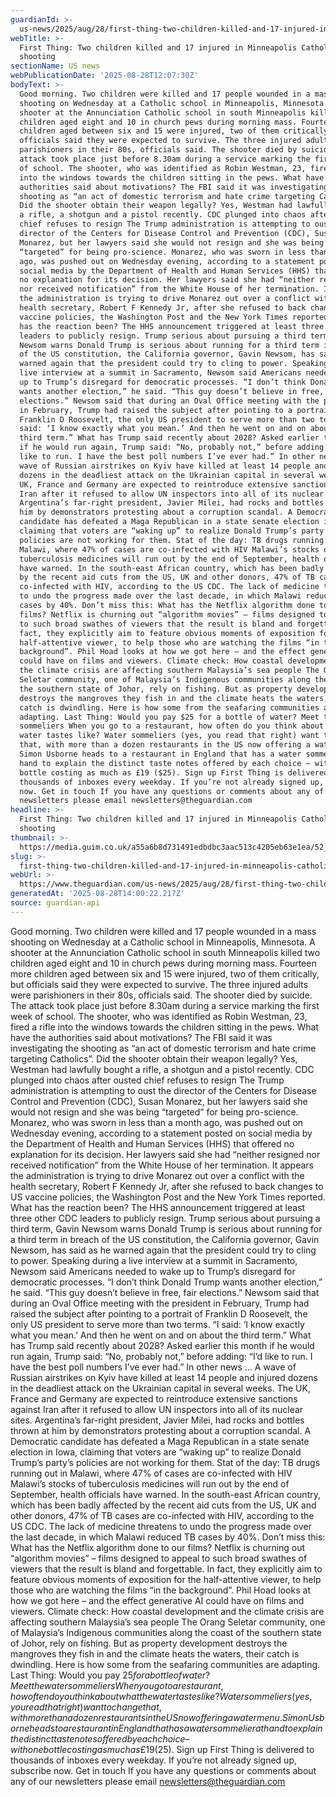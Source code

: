 ```yaml
---
guardianId: >-
  us-news/2025/aug/28/first-thing-two-children-killed-and-17-injured-in-minneapolis-catholic-school-shooting
webTitle: >-
  First Thing: Two children killed and 17 injured in Minneapolis Catholic school
  shooting
sectionName: US news
webPublicationDate: '2025-08-28T12:07:30Z'
bodyText: >-
  Good morning. Two children were killed and 17 people wounded in a mass
  shooting on Wednesday at a Catholic school in Minneapolis, Minnesota. A
  shooter at the Annunciation Catholic school in south Minneapolis killed two
  children aged eight and 10 in church pews during morning mass. Fourteen more
  children aged between six and 15 were injured, two of them critically, but
  officials said they were expected to survive. The three injured adults were
  parishioners in their 80s, officials said. The shooter died by suicide. The
  attack took place just before 8.30am during a service marking the first week
  of school. The shooter, who was identified as Robin Westman, 23, fired a rifle
  into the windows towards the children sitting in the pews. What have the
  authorities said about motivations? The FBI said it was investigating the
  shooting as “an act of domestic terrorism and hate crime targeting Catholics”.
  Did the shooter obtain their weapon legally? Yes, Westman had lawfully bought
  a rifle, a shotgun and a pistol recently. CDC plunged into chaos after ousted
  chief refuses to resign The Trump administration is attempting to oust the
  director of the Centers for Disease Control and Prevention (CDC), Susan
  Monarez, but her lawyers said she would not resign and she was being
  “targeted” for being pro-science. Monarez, who was sworn in less than a month
  ago, was pushed out on Wednesday evening, according to a statement posted on
  social media by the Department of Health and Human Services (HHS) that offered
  no explanation for its decision. Her lawyers said she had “neither resigned
  nor received notification” from the White House of her termination. It appears
  the administration is trying to drive Monarez out over a conflict with the
  health secretary, Robert F Kennedy Jr, after she refused to back changes to US
  vaccine policies, the Washington Post and the New York Times reported. What
  has the reaction been? The HHS announcement triggered at least three other CDC
  leaders to publicly resign. Trump serious about pursuing a third term, Gavin
  Newsom warns Donald Trump is serious about running for a third term in breach
  of the US constitution, the California governor, Gavin Newsom, has said as he
  warned again that the president could try to cling to power. Speaking during a
  live interview at a summit in Sacramento, Newsom said Americans needed to wake
  up to Trump’s disregard for democratic processes. “I don’t think Donald Trump
  wants another election,” he said. “This guy doesn’t believe in free, fair
  elections.” Newsom said that during an Oval Office meeting with the president
  in February, Trump had raised the subject after pointing to a portrait of
  Franklin D Roosevelt, the only US president to serve more than two terms. “I
  said: ‘I know exactly what you mean.’ And then he went on and on about the
  third term.” What has Trump said recently about 2028? Asked earlier this month
  if he would run again, Trump said: “No, probably not,” before adding: “I’d
  like to run. I have the best poll numbers I’ve ever had.” In other news … A
  wave of Russian airstrikes on Kyiv have killed at least 14 people and injured
  dozens in the deadliest attack on the Ukrainian capital in several weeks. The
  UK, France and Germany are expected to reintroduce extensive sanctions against
  Iran after it refused to allow UN inspectors into all of its nuclear sites.
  Argentina’s far-right president, Javier Milei, had rocks and bottles thrown at
  him by demonstrators protesting about a corruption scandal. A Democratic
  candidate has defeated a Maga Republican in a state senate election in Iowa,
  claiming that voters are “waking up” to realize Donald Trump’s party’s
  policies are not working for them. Stat of the day: TB drugs running out in
  Malawi, where 47% of cases are co-infected with HIV Malawi’s stocks of
  tuberculosis medicines will run out by the end of September, health officials
  have warned. In the south-east African country, which has been badly affected
  by the recent aid cuts from the US, UK and other donors, 47% of TB cases are
  co-infected with HIV, according to the US CDC. The lack of medicine threatens
  to undo the progress made over the last decade, in which Malawi reduced TB
  cases by 40%. Don’t miss this: What has the Netflix algorithm done to our
  films? Netflix is churning out “algorithm movies” – films designed to appeal
  to such broad swathes of viewers that the result is bland and forgettable. In
  fact, they explicitly aim to feature obvious moments of exposition for the
  half-attentive viewer, to help those who are watching the films “in the
  background”. Phil Hoad looks at how we got here – and the effect generative AI
  could have on films and viewers. Climate check: How coastal development and
  the climate crisis are affecting southern Malaysia’s sea people The Orang
  Seletar community, one of Malaysia’s Indigenous communities along the coast of
  the southern state of Johor, rely on fishing. But as property development
  destroys the mangroves they fish in and the climate heats the waters, their
  catch is dwindling. Here is how some from the seafaring communities are
  adapting. Last Thing: Would you pay $25 for a bottle of water? Meet the water
  sommeliers When you go to a restaurant, how often do you think about what the
  water tastes like? Water sommeliers (yes, you read that right) want to change
  that, with more than a dozen restaurants in the US now offering a water menu.
  Simon Usborne heads to a restaurant in England that has a water sommelier at
  hand to explain the distinct taste notes offered by each choice – with one
  bottle costing as much as £19 ($25). Sign up First Thing is delivered to
  thousands of inboxes every weekday. If you’re not already signed up, subscribe
  now. Get in touch If you have any questions or comments about any of our
  newsletters please email newsletters@theguardian.com
headline: >-
  First Thing: Two children killed and 17 injured in Minneapolis Catholic school
  shooting
thumbnail: >-
  https://media.guim.co.uk/a55a6b8d731491edbdbc3aac513c4205eb63e1ea/52_0_2648_2118/500.jpg
slug: >-
  first-thing-two-children-killed-and-17-injured-in-minneapolis-catholic-school-shooting
webUrl: >-
  https://www.theguardian.com/us-news/2025/aug/28/first-thing-two-children-killed-and-17-injured-in-minneapolis-catholic-school-shooting
generatedAt: '2025-08-28T14:00:22.217Z'
source: guardian-api
---
```

Good morning. Two children were killed and 17 people wounded in a mass shooting on Wednesday at a Catholic school in Minneapolis, Minnesota. A shooter at the Annunciation Catholic school in south Minneapolis killed two children aged eight and 10 in church pews during morning mass. Fourteen more children aged between six and 15 were injured, two of them critically, but officials said they were expected to survive. The three injured adults were parishioners in their 80s, officials said. The shooter died by suicide. The attack took place just before 8.30am during a service marking the first week of school. The shooter, who was identified as Robin Westman, 23, fired a rifle into the windows towards the children sitting in the pews. What have the authorities said about motivations? The FBI said it was investigating the shooting as “an act of domestic terrorism and hate crime targeting Catholics”. Did the shooter obtain their weapon legally? Yes, Westman had lawfully bought a rifle, a shotgun and a pistol recently. CDC plunged into chaos after ousted chief refuses to resign The Trump administration is attempting to oust the director of the Centers for Disease Control and Prevention (CDC), Susan Monarez, but her lawyers said she would not resign and she was being “targeted” for being pro-science. Monarez, who was sworn in less than a month ago, was pushed out on Wednesday evening, according to a statement posted on social media by the Department of Health and Human Services (HHS) that offered no explanation for its decision. Her lawyers said she had “neither resigned nor received notification” from the White House of her termination. It appears the administration is trying to drive Monarez out over a conflict with the health secretary, Robert F Kennedy Jr, after she refused to back changes to US vaccine policies, the Washington Post and the New York Times reported. What has the reaction been? The HHS announcement triggered at least three other CDC leaders to publicly resign. Trump serious about pursuing a third term, Gavin Newsom warns Donald Trump is serious about running for a third term in breach of the US constitution, the California governor, Gavin Newsom, has said as he warned again that the president could try to cling to power. Speaking during a live interview at a summit in Sacramento, Newsom said Americans needed to wake up to Trump’s disregard for democratic processes. “I don’t think Donald Trump wants another election,” he said. “This guy doesn’t believe in free, fair elections.” Newsom said that during an Oval Office meeting with the president in February, Trump had raised the subject after pointing to a portrait of Franklin D Roosevelt, the only US president to serve more than two terms. “I said: ‘I know exactly what you mean.’ And then he went on and on about the third term.” What has Trump said recently about 2028? Asked earlier this month if he would run again, Trump said: “No, probably not,” before adding: “I’d like to run. I have the best poll numbers I’ve ever had.” In other news … A wave of Russian airstrikes on Kyiv have killed at least 14 people and injured dozens in the deadliest attack on the Ukrainian capital in several weeks. The UK, France and Germany are expected to reintroduce extensive sanctions against Iran after it refused to allow UN inspectors into all of its nuclear sites. Argentina’s far-right president, Javier Milei, had rocks and bottles thrown at him by demonstrators protesting about a corruption scandal. A Democratic candidate has defeated a Maga Republican in a state senate election in Iowa, claiming that voters are “waking up” to realize Donald Trump’s party’s policies are not working for them. Stat of the day: TB drugs running out in Malawi, where 47% of cases are co-infected with HIV Malawi’s stocks of tuberculosis medicines will run out by the end of September, health officials have warned. In the south-east African country, which has been badly affected by the recent aid cuts from the US, UK and other donors, 47% of TB cases are co-infected with HIV, according to the US CDC. The lack of medicine threatens to undo the progress made over the last decade, in which Malawi reduced TB cases by 40%. Don’t miss this: What has the Netflix algorithm done to our films? Netflix is churning out “algorithm movies” – films designed to appeal to such broad swathes of viewers that the result is bland and forgettable. In fact, they explicitly aim to feature obvious moments of exposition for the half-attentive viewer, to help those who are watching the films “in the background”. Phil Hoad looks at how we got here – and the effect generative AI could have on films and viewers. Climate check: How coastal development and the climate crisis are affecting southern Malaysia’s sea people The Orang Seletar community, one of Malaysia’s Indigenous communities along the coast of the southern state of Johor, rely on fishing. But as property development destroys the mangroves they fish in and the climate heats the waters, their catch is dwindling. Here is how some from the seafaring communities are adapting. Last Thing: Would you pay $25 for a bottle of water? Meet the water sommeliers When you go to a restaurant, how often do you think about what the water tastes like? Water sommeliers (yes, you read that right) want to change that, with more than a dozen restaurants in the US now offering a water menu. Simon Usborne heads to a restaurant in England that has a water sommelier at hand to explain the distinct taste notes offered by each choice – with one bottle costing as much as £19 ($25). Sign up First Thing is delivered to thousands of inboxes every weekday. If you’re not already signed up, subscribe now. Get in touch If you have any questions or comments about any of our newsletters please email newsletters@theguardian.com
